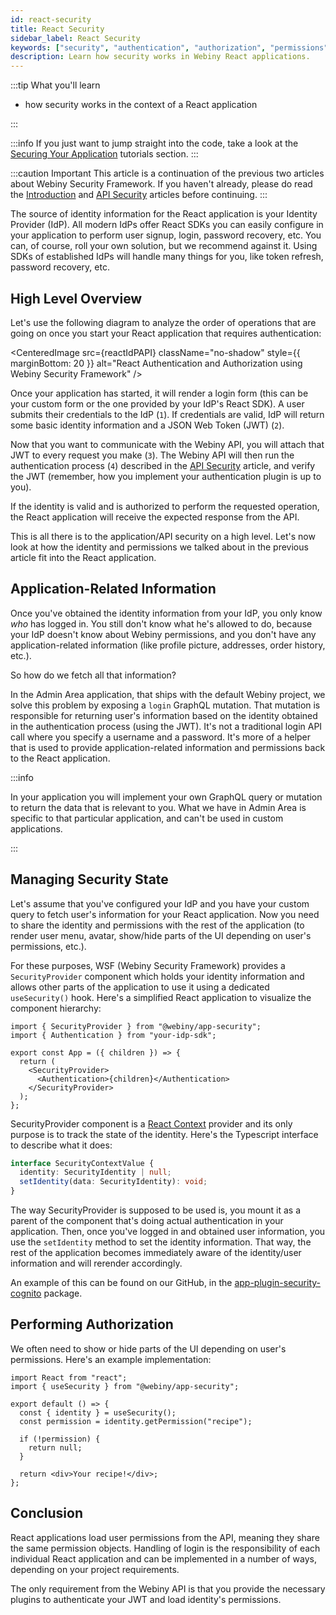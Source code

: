 ```yaml
---
id: react-security
title: React Security
sidebar_label: React Security
keywords: ["security", "authentication", "authorization", "permissions", "react"]
description: Learn how security works in Webiny React applications.
---
```



:::tip What you'll learn

- how security works in the context of a React application

:::

:::info
If you just want to jump straight into the code, take a look at the [Securing Your Application](/docs/tutorials/extend-admin-area/security/introduction) tutorials section.
:::

:::caution Important
This article is a continuation of the previous two articles about Webiny Security Framework. If you haven't already, please do read the [Introduction](/docs/key-topics/security-framework/introduction) and [API Security](/docs/key-topics/security-framework/api-security) articles before continuing.
:::

The source of identity information for the React application is your Identity Provider (IdP). All modern IdPs offer React SDKs you can easily configure in your application to perform user signup, login, password recovery, etc. You can, of course, roll your own solution, but we recommend against it. Using SDKs of established IdPs will handle many things for you, like token refresh, password recovery, etc.

## High Level Overview

Let's use the following diagram to analyze the order of operations that are going on once you start your React application that requires authentication:

<CenteredImage
  src={reactIdPAPI}
  className="no-shadow"
  style={{ marginBottom: 20 }}
  alt="React Authentication and Authorization using Webiny Security Framework"
/>

Once your application has started, it will render a login form (this can be your custom form or the one provided by your IdP's React SDK). A user submits their credentials to the IdP (`1`). If credentials are valid, IdP will return some basic identity information and a JSON Web Token (JWT) (`2`).

Now that you want to communicate with the Webiny API, you will attach that JWT to every request you make (`3`). The Webiny API will then run the authentication process (`4`) described in the [API Security](/docs/key-topics/security-framework/api-security) article, and verify the JWT (remember, how you implement your authentication plugin is up to you).

If the identity is valid and is authorized to perform the requested operation, the React application will receive the expected response from the API.

This is all there is to the application/API security on a high level. Let's now look at how the identity and permissions we talked about in the previous article fit into the React application.

## Application-Related Information

Once you've obtained the identity information from your IdP, you only know _who_ has logged in. You still don't know what he's allowed to do, because your IdP doesn't know about Webiny permissions, and you don't have any application-related information (like profile picture, addresses, order history, etc.).

So how do we fetch all that information?

In the Admin Area application, that ships with the default Webiny project, we solve this problem by exposing a `login` GraphQL mutation. That mutation is responsible for returning user's information based on the identity obtained in the authentication process (using the JWT). It's not a traditional login API call where you specify a username and a password. It's more of a helper that is used to provide application-related information and permissions back to the React application.

:::info

In your application you will implement your own GraphQL query or mutation to return the data that is relevant to you. What we have in Admin Area is specific to that particular application, and can't be
used in custom applications.

:::

## Managing Security State

Let's assume that you've configured your IdP and you have your custom query to fetch user's information for your React application. Now you need to share the identity and permissions with the rest of the application (to render user menu, avatar, show/hide parts of the UI depending on user's permissions, etc.).

For these purposes, WSF (Webiny Security Framework) provides a `SecurityProvider` component which holds your identity information and allows other parts of the application to use it using a dedicated `useSecurity()` hook. Here's a simplified React application to visualize the component hierarchy:

```tsx
import { SecurityProvider } from "@webiny/app-security";
import { Authentication } from "your-idp-sdk";

export const App = ({ children }) => {
  return (
    <SecurityProvider>
      <Authentication>{children}</Authentication>
    </SecurityProvider>
  );
};
```

SecurityProvider component is a [React Context](https://reactjs.org/docs/context.html) provider and its only purpose is to track the state of the identity. Here's the Typescript interface to describe what it does:

```ts title="Security context interface"
interface SecurityContextValue {
  identity: SecurityIdentity | null;
  setIdentity(data: SecurityIdentity): void;
}
```

The way SecurityProvider is supposed to be used is, you mount it as a parent of the component that's doing actual authentication in your application. Then, once you've logged in and obtained user information, you use the `setIdentity` method to set the identity information. That way, the rest of the application becomes immediately aware of the identity/user information and will rerender accordingly.

An example of this can be found on our GitHub, in the [app-plugin-security-cognito](https://github.com/webiny/webiny-js/blob/next/packages/app-plugin-security-cognito/src/cognito/Authenticator.ts#L111) package.

## Performing Authorization

We often need to show or hide parts of the UI depending on user's permissions. Here's an example implementation:

```tsx title="Using the useSecurity() hook to perform authorization"
import React from "react";
import { useSecurity } from "@webiny/app-security";

export default () => {
  const { identity } = useSecurity();
  const permission = identity.getPermission("recipe");

  if (!permission) {
    return null;
  }

  return <div>Your recipe!</div>;
};
```

## Conclusion

React applications load user permissions from the API, meaning they share the same permission objects. Handling of login is the responsibility of each individual React application and can be implemented in a number of ways, depending on your project requirements.

The only requirement from the Webiny API is that you provide the necessary plugins to authenticate your JWT and load identity's permissions.
